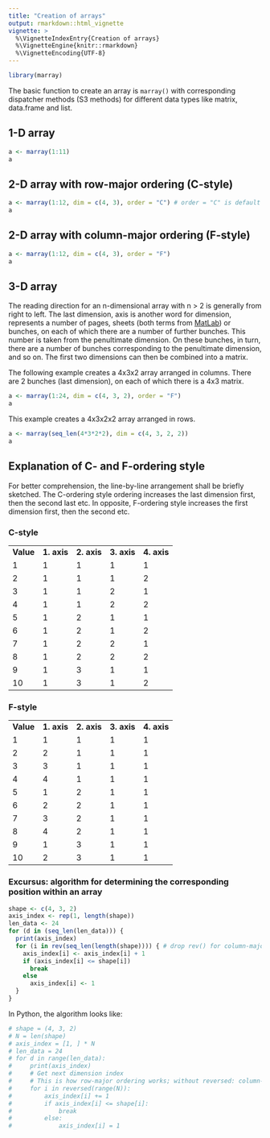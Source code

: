 ```yaml
---
title: "Creation of arrays"
output: rmarkdown::html_vignette
vignette: >
  %\VignetteIndexEntry{Creation of arrays}
  %\VignetteEngine{knitr::rmarkdown}
  %\VignetteEncoding{UTF-8}
---
```


```r
library(marray)
```

The basic function to create an array is `marray()` with corresponding dispatcher methods (S3 methods) for different data types like matrix, data.frame and list.

## 1-D array

```r
a <- marray(1:11)
a
```

## 2-D array with row-major ordering (C-style)

```r
a <- marray(1:12, dim = c(4, 3), order = "C") # order = "C" is default and doesn't need to pass explicitly
a
```

## 2-D array with column-major ordering (F-style)

```r
a <- marray(1:12, dim = c(4, 3), order = "F")
a
```

## 3-D array

The reading direction for an n-dimensional array with n \> 2 is generally from right to left. The last dimension, axis is another word for dimension, represents a number of pages, sheets (both terms from [MatLab](https://www.mathworks.com/products/matlab.html){target="_blank"}) or bunches, on each of which there are a number of further bunches. This number is taken from the penultimate dimension. On these bunches, in turn, there are a number of bunches corresponding to the penultimate dimension, and so on. The first two dimensions can then be combined into a matrix.

The following example creates a 4x3x2 array arranged in columns. There are 2 bunches (last dimension), on each of which there is a 4x3 matrix.

```r
a <- marray(1:24, dim = c(4, 3, 2), order = "F")
a
```

This example creates a 4x3x2x2 array arranged in rows.

```r
a <- marray(seq_len(4*3*2*2), dim = c(4, 3, 2, 2))
a
```

## Explanation of C- and F-ordering style

For better comprehension, the line-by-line arrangement shall be briefly sketched. The C-ordering style ordering increases the last
dimension first, then the second last etc. In opposite, F-ordering style increases the first dimension first, then the second etc.

### C-style

|           |             |             |             |             |
|-----------|-------------|-------------|-------------|-------------|
| **Value** | **1. axis** | **2. axis** | **3. axis** | **4. axis** |
| 1         | 1           | 1           | 1           | 1           |
| 2         | 1           | 1           | 1           | 2           |
| 3         | 1           | 1           | 2           | 1           |
| 4         | 1           | 1           | 2           | 2           |
| 5         | 1           | 2           | 1           | 1           |
| 6         | 1           | 2           | 1           | 2           |
| 7         | 1           | 2           | 2           | 1           |
| 8         | 1           | 2           | 2           | 2           |
| 9         | 1           | 3           | 1           | 1           |
| 10        | 1           | 3           | 1           | 2           |

### F-style

|           |             |             |             |             |
|-----------|-------------|-------------|-------------|-------------|
| **Value** | **1. axis** | **2. axis** | **3. axis** | **4. axis** |
| 1         | 1           | 1           | 1           | 1           |
| 2         | 2           | 1           | 1           | 1           |
| 3         | 3           | 1           | 1           | 1           |
| 4         | 4           | 1           | 1           | 1           |
| 5         | 1           | 2           | 1           | 1           |
| 6         | 2           | 2           | 1           | 1           |
| 7         | 3           | 2           | 1           | 1           |
| 8         | 4           | 2           | 1           | 1           |
| 9         | 1           | 3           | 1           | 1           |
| 10        | 2           | 3           | 1           | 1           |

### Excursus: algorithm for determining the corresponding position within an array

```r
shape <- c(4, 3, 2)
axis_index <- rep(1, length(shape))
len_data <- 24
for (d in (seq_len(len_data))) {
  print(axis_index)
  for (i in rev(seq_len(length(shape)))) { # drop rev() for column-major ordering
    axis_index[i] <- axis_index[i] + 1
    if (axis_index[i] <= shape[i])
      break
    else
      axis_index[i] <- 1
  }
}
```

In Python, the algorithm looks like:

```python
# shape = (4, 3, 2)
# N = len(shape)
# axis_index = [1, ] * N
# len_data = 24
# for d in range(len_data):
#     print(axis_index)
#     # Get next dimension index
#     # This is how row-major ordering works; without reversed: column-major ordering
#     for i in reversed(range(N)):
#         axis_index[i] += 1
#         if axis_index[i] <= shape[i]:
#             break
#         else:
#             axis_index[i] = 1
```

